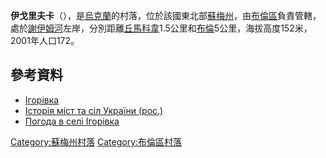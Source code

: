 {{coord|51|12|21|N|33|55|31|E|scale:100000_region:UA|display=title}}

'''伊戈里夫卡'''（{{lang-uk|Ігорівка}}），是[[烏克蘭|烏克蘭]]的村落，位於該國東北部[[蘇梅州|蘇梅州]]，由[[布倫區_(烏克蘭)|布倫區]]負責管轄，處於[[謝伊姆河|謝伊姆河]]左岸，分別距離[[丘馬科韋|丘馬科韋]]1.5公里和[[布倫_(烏克蘭)|布倫]]5公里，海拔高度152米，2001年人口172。

==參考資料==
* [http://w1.c1.rada.gov.ua/pls/z7502/A005?rdat1=05.12.2011&rf7571=28753 Ігорівка]{{dead link|date=2017年11月 |bot=InternetArchiveBot |fix-attempted=yes }}
* [https://web.archive.org/web/20110103120832/http://www.igsu.org.ua/Sumskaja.obl/Burynskij.rajon/Klepaly.html Історія міст та сіл України (рос.)]
* [http://weather.in.ua/ua/symskaja/9497 Погода в селі Ігорівка] {{Wayback|url=http://weather.in.ua/ua/symskaja/9497 |date=20160305201838 }}

{{DEFAULTSORT:Ігорівка}}

[[Category:蘇梅州村落|Category:蘇梅州村落]]
[[Category:布倫區村落|Category:布倫區村落]]


{{Sumy-geo-stub}}